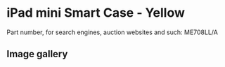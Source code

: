 # iPad mini Smart Case - Yellow

Part number, for search engines, auction websites and such: ME708LL/A

## Image gallery

<div style={{ width: "768px" }}>
  <GalleryComponent
    images={[
      {
        original: "/everysource/ME708",
        thumbnail: "/everypreview/ME708",
      },
      {
        original: "/everysource/ME708_AV1_SILVER",
        thumbnail: "/everypreview/ME708_AV1_SILVER",
      },
      {
        original: "/everysource/ME708_AV1_SPACE_GRAY",
        thumbnail: "/everypreview/ME708_AV1_SPACE_GRAY",
      },
      {
        original: "/everysource/ME708_AV3",
        thumbnail: "/everypreview/ME708_AV3",
      },
      {
        original: "/everysource/ME708_AV4",
        thumbnail: "/everypreview/ME708_AV4",
      },
      {
        original: "/everysource/ME708_AV5",
        thumbnail: "/everypreview/ME708_AV5",
      },
      {
        original: "/everysource/ME708_AV6",
        thumbnail: "/everypreview/ME708_AV6",
      }
    ]}
  />
</div>